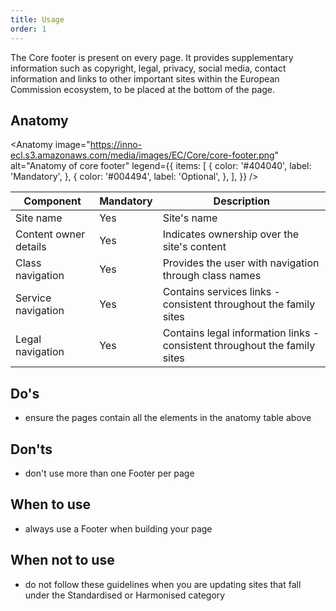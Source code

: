 ```yaml
---
title: Usage
order: 1
---
```



<Paragraph size="lead">
  The Core footer is present on every page. It provides supplementary
  information such as copyright, legal, privacy, social media, contact
  information and links to other important sites within the European Commission
  ecosystem, to be placed at the bottom of the page.
</Paragraph>

## Anatomy

<Anatomy
  image="https://inno-ecl.s3.amazonaws.com/media/images/EC/Core/core-footer.png"
  alt="Anatomy of core footer"
  legend={{
    items: [
      {
        color: '#404040',
        label: 'Mandatory',
      },
      {
        color: '#004494',
        label: 'Optional',
      },
    ],
  }}
/>

| Component             | Mandatory | Description                                                               |
| --------------------- | --------- | ------------------------------------------------------------------------- |
| Site name             | Yes       | Site's name                                                               |
| Content owner details | Yes       | Indicates ownership over the site's content                               |
| Class navigation      | Yes       | Provides the user with navigation through class names                     |
| Service navigation    | Yes       | Contains services links - consistent throughout the family sites          |
| Legal navigation      | Yes       | Contains legal information links - consistent throughout the family sites |

## Do's

- ensure the pages contain all the elements in the anatomy table above

## Don'ts

- don't use more than one Footer per page

## When to use

- always use a Footer when building your page

## When not to use

- do not follow these guidelines when you are updating sites that fall under the <Link to="/ec/standardised-template/">Standardised</Link> or <Link to="/ec/harmonised-templates/group1/">Harmonised</Link> category
